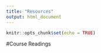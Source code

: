 ```yaml
---
title: "Resources"
output: html_document
---
```


```r
knitr::opts_chunk$set(echo = TRUE)
```

#Course Readings

